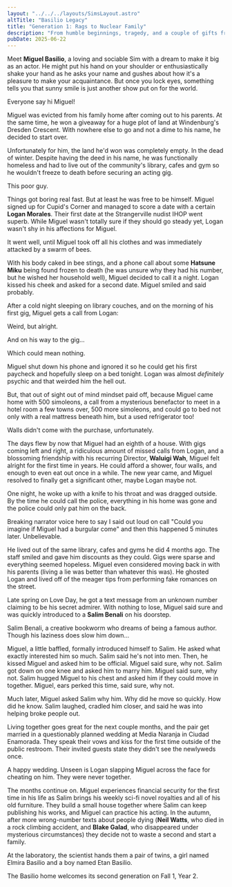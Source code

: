 ```yaml
---
layout: "../../../layouts/SimsLayout.astro"
altTitle: "Basilio Legacy"
title: "Generation 1: Rags to Nuclear Family"
description: "From humble beginnings, tragedy, and a couple of gifts from fate, Miguel Basilio starts his new life in Windenburg."
pubDate: 2025-06-22
---
```


Meet **Miguel Basilio**, a loving and sociable Sim with a dream to make it big as an actor. He might put his hand on your shoulder or enthusiastically shake your hand as he asks your name and gushes about how it's a pleasure to make your acquaintance. But once you lock eyes, something tells you that sunny smile is just another show put on for the world.

<BlogImage imgSrc="../../../images/shrines/sims/basiliox1-miguelprofile.png" imgAlt="A Sims 4 screenshot, Miguel Basilio in the CAS screen. he has cool, light tapue skin, wavy brown hair swept into fringe covering the stage-right side of his face, a neatly trimmed goatee, and wears brown, comfy looking clothes. Interestingly, his monolid eyes are purple.">
Everyone say hi Miguel!
</BlogImage>

Miguel was evicted from his family home after coming out to his parents. At the same time, he won a giveaway for a huge plot of land at Windenburg's Dresden Crescent. With nowhere else to go and not a dime to his name, he decided to start over.

Unfortunately for him, the land he'd won was completely empty. In the dead of winter. Despite having the deed in his name, he was functionally homeless and had to live out of the community's library, cafes and gym so he wouldn't freeze to death before securing an acting gig.

<BlogImage imgSrc="../../../images/shrines/sims/basiliox1-raccoonman.png" imgAlt="A Sims 4 screenshot, Miguel Basilio rummaging through a trash can in the middle of winter">
This poor guy.
</BlogImage>

Things got boring real fast. But at least he was free to be himself. Miguel signed up for Cupid's Corner and managed to score a date with a certain **Logan Morales**. Their first date at the Strangerville nudist IHOP went superb. While Miguel wasn't totally sure if they should go steady yet, Logan wasn't shy in his affections for Miguel.

<BlogImage imgSrc="../../../images/shrines/sims/basiliox1-ihopdate.png" imgAlt="A Sims 4 screenshot, taken in a restuarant where Miguel Basilio is naked, Logan is looking at him while speaking, and there's a popup in the corner about a swarm of bees descending upon Miguel.">
It went well, until Miguel took off all his clothes and was immediately attacked by a swarm of bees.
</BlogImage>

With his body caked in bee stings, and a phone call about some **Hatsune Miku** being found frozen to death (he was unsure why they had his number, but he wished her household well), Miguel decided to call it a night. Logan kissed his cheek and asked for a second date. Miguel smiled and said probably.

After a cold night sleeping on library couches, and on the morning of his first gig, Miguel gets a call from Logan:

<BlogImage imgSrc="../../../images/shrines/sims/basiliox1-deathomen.png" imgAlt="A Sims 4 screenshot, a UI of a call between Miguel and Logan, saying 'I had a dream about you last night. You were being followed by Grim! He kept looking down at his Slablet, and then looking at you...at least I think he was looking at you. I don't think he actually had a face. Whatever. That doesn't matter, what matters is that I think I might be psychic, so this is serious. You're in danger, my friend!'">
Weird, but alright.
</BlogImage>

And on his way to the gig...

<BlogImage imgSrc="../../../images/shrines/sims/basiliox1-heygrim.png" imgAlt="A Sims 4 screenshot, a UI of the Grim Reaper calling.">
Which could mean nothing.
</BlogImage>

Miguel shut down his phone and ignored it so he could get his first paycheck and hopefully sleep on a bed tonight. Logan was almost *definitely* psychic and that weirded him the hell out.

But, that out of sight out of mind mindset paid off, because Miguel came home with 500 simoleons, a call from a mysterious benefactor to meet in a hotel room a few towns over, 500 more simoleons, and could go to bed not only with a real mattress beneath him, but a used refrigerator too!

<BlogImage imgSrc="../../../images/shrines/sims/basiliox1-amimir.png" imgAlt="A Sims 4 screenshot, Miguel sleeping in a patchwork bed with the rustiest fridge ever next to him.">
Walls didn't come with the purchase, unfortunately.
</BlogImage>

The days flew by now that Miguel had an eighth of a house. With gigs coming left and right, a ridiculous amount of missed calls from Logan, and a blossoming friendship with his recurring Director, **Waluigi Wah**, Miguel felt alright for the first time in years. He could afford a shower, four walls, and enough to even eat out once in a while. The new year came, and Miguel resolved to finally get a significant other, maybe Logan maybe not.

One night, he woke up with a knife to his throat and was dragged outside. By the time he could call the police, everything in his home was gone and the police could only pat him on the back.

<BlogImage imgSrc="../../../images/shrines/sims/basiliox1-burgled.png" imgAlt="A Sims 4 screenshot, Miguel crying outside of his empty cube home.">
Breaking narrator voice here to say I said out loud on call "Could you imagine if Miguel had a burgular come" and then this happened 5 minutes later. Unbelievable.
</BlogImage>

He lived out of the same library, cafes and gyms he did 4 months ago. The staff smiled and gave him discounts as they could. Gigs were sparse and everything seemed hopeless. Miguel even considered moving back in with his parents (living a lie was better than whatever this was). He ghosted Logan and lived off of the meager tips from performing fake romances on the street.

Late spring on Love Day, he got a text message from an unknown number claiming to be his secret admirer. With nothing to lose, Miguel said sure and was quickly introduced to a **Salim Benali** on his doorstep.

<BlogImage imgSrc="../../../images/shrines/sims/basiliox1-salimprofile.png" imgAlt="A Sims 4 screenshot, the CAS screen for Salim Benali, who wears dark clothing, has dark brown hair in a low, messy bun, a trimmed full beard, kind brown eyes and mid-light russet skin.">
Salim Benali, a creative bookworm who dreams of being a famous author. Though his laziness does slow him down...
</BlogImage>

Miguel, a little baffled, formally introduced himself to Salim. He asked what exactly interested him so much. Salim said he's not into men. Then, he kissed Miguel and asked him to be official. Miguel said sure, why not. Salim got down on one knee and asked him to marry him. Miguel said sure, why not. Salim hugged Miguel to his chest and asked him if they could move in together. Miguel, ears perked this time, said sure, why not.

<BlogImage imgSrc="../../../images/shrines/sims/basiliox1-marriageiguess.png" imgAlt="A Sims 4 screenshot, Salim down on one knee proposing to Miguel. Miguel, stinky, holds the ring in his hand and smiles.">
Much later, Miguel asked Salim why him. Why did he move so quickly. How did he know. Salim laughed, cradled him closer, and said he was into helping broke people out.
</BlogImage>

Living together goes great for the next couple months, and the pair get married in a questionably planned wedding at Media Naranja in Ciudad Enamorada. They speak their vows and kiss for the first time outside of the public restroom. Their invited guests state they didn't see the newlyweds once.

<BlogImage imgSrc="../../../images/shrines/sims/basiliox1-bathroomwedding.png" imgAlt="A Sims 4 screenshot, Miguel dipping Salim down outside of a public restroom, both in their wedding suits, and kissing him.">
A happy wedding. Unseen is Logan slapping Miguel across the face for cheating on him. They were never together.
</BlogImage>

The months continue on. Miguel experiences financial security for the first time in his life as Salim brings his weekly sci-fi novel royalties and all of his old furniture. They build a small house together where Salim can keep publishing his works, and Miguel can practice his acting. In the autumn, after more wrong-number texts about people dying (**Neil Watts**, who died in a rock climbing accident, and **Blake Galad**, who disappeared under mysterious circumstances) they decide not to waste a second and start a family.

At the laboratory, the scientist hands them a pair of twins, a girl named Elmira Basilio and a boy named Etan Basilio.

<BlogImage imgSrc="../../../images/shrines/sims/basiliox1-home.png" imgAlt="A Sims 4 screenshot, an indoor view of a decently sized 2 bedroom 1 bathroom home.">
The Basilio home welcomes its second generation on Fall 1, Year 2.
</BlogImage>
